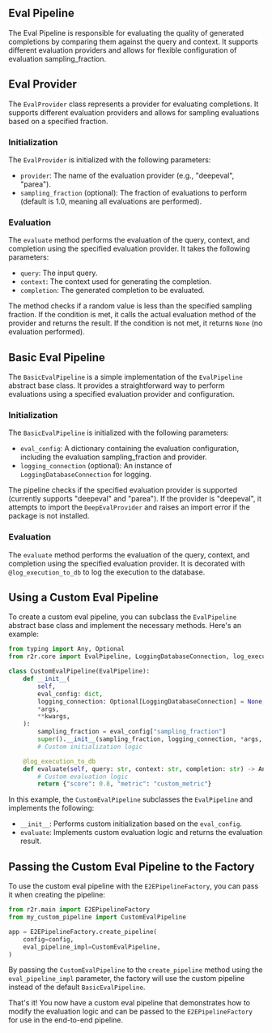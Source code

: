 ## Eval Pipeline

The Eval Pipeline is responsible for evaluating the quality of generated completions by comparing them against the query and context. It supports different evaluation providers and allows for flexible configuration of evaluation sampling_fraction.

## Eval Provider

The `EvalProvider` class represents a provider for evaluating completions. It supports different evaluation providers and allows for sampling evaluations based on a specified fraction.

### Initialization

The `EvalProvider` is initialized with the following parameters:
- `provider`: The name of the evaluation provider (e.g., "deepeval", "parea").
- `sampling_fraction` (optional): The fraction of evaluations to perform (default is 1.0, meaning all evaluations are performed).

### Evaluation

The `evaluate` method performs the evaluation of the query, context, and completion using the specified evaluation provider. It takes the following parameters:
- `query`: The input query.
- `context`: The context used for generating the completion.
- `completion`: The generated completion to be evaluated.

The method checks if a random value is less than the specified sampling fraction. If the condition is met, it calls the actual evaluation method of the provider and returns the result. If the condition is not met, it returns `None` (no evaluation performed).

## Basic Eval Pipeline

The `BasicEvalPipeline` is a simple implementation of the `EvalPipeline` abstract base class. It provides a straightforward way to perform evaluations using a specified evaluation provider and configuration.

### Initialization

The `BasicEvalPipeline` is initialized with the following parameters:
- `eval_config`: A dictionary containing the evaluation configuration, including the evaluation sampling_fraction and provider.
- `logging_connection` (optional): An instance of `LoggingDatabaseConnection` for logging.

The pipeline checks if the specified evaluation provider is supported (currently supports "deepeval" and "parea"). If the provider is "deepeval", it attempts to import the `DeepEvalProvider` and raises an import error if the package is not installed.

### Evaluation

The `evaluate` method performs the evaluation of the query, context, and completion using the specified evaluation provider. It is decorated with `@log_execution_to_db` to log the execution to the database.

## Using a Custom Eval Pipeline

To create a custom eval pipeline, you can subclass the `EvalPipeline` abstract base class and implement the necessary methods. Here's an example:

```python
from typing import Any, Optional
from r2r.core import EvalPipeline, LoggingDatabaseConnection, log_execution_to_db

class CustomEvalPipeline(EvalPipeline):
    def __init__(
        self,
        eval_config: dict,
        logging_connection: Optional[LoggingDatabaseConnection] = None,
        *args,
        **kwargs,
    ):
        sampling_fraction = eval_config["sampling_fraction"]
        super().__init__(sampling_fraction, logging_connection, *args, **kwargs)
        # Custom initialization logic

    @log_execution_to_db
    def evaluate(self, query: str, context: str, completion: str) -> Any:
        # Custom evaluation logic
        return {"score": 0.8, "metric": "custom_metric"}
```

In this example, the `CustomEvalPipeline` subclasses the `EvalPipeline` and implements the following:
- `__init__`: Performs custom initialization based on the `eval_config`.
- `evaluate`: Implements custom evaluation logic and returns the evaluation result.

## Passing the Custom Eval Pipeline to the Factory

To use the custom eval pipeline with the `E2EPipelineFactory`, you can pass it when creating the pipeline:

```python
from r2r.main import E2EPipelineFactory
from my_custom_pipeline import CustomEvalPipeline

app = E2EPipelineFactory.create_pipeline(
    config=config,
    eval_pipeline_impl=CustomEvalPipeline,
)
```

By passing the `CustomEvalPipeline` to the `create_pipeline` method using the `eval_pipeline_impl` parameter, the factory will use the custom pipeline instead of the default `BasicEvalPipeline`.

That's it! You now have a custom eval pipeline that demonstrates how to modify the evaluation logic and can be passed to the `E2EPipelineFactory` for use in the end-to-end pipeline.